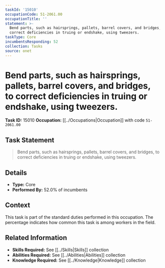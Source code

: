 ```yaml
---
taskId: '15010'
occupationCode: 51-2061.00
occupationTitle: ''
statement: >-
  Bend parts, such as hairsprings, pallets, barrel covers, and bridges, to
  correct deficiencies in truing or endshake, using tweezers.
taskType: Core
incumbentsResponding: 52
collection: Tasks
source: onet
---
```

# Bend parts, such as hairsprings, pallets, barrel covers, and bridges, to correct deficiencies in truing or endshake, using tweezers.

**Task ID:** 15010
**Occupation:** [[../Occupations|Occupation]] with code `51-2061.00`

## Task Statement

> Bend parts, such as hairsprings, pallets, barrel covers, and bridges, to correct deficiencies in truing or endshake, using tweezers.

## Details

- **Type:** Core
- **Performed By:** 52.0% of incumbents

## Context

This task is part of the standard duties performed in this occupation. The percentage indicates how common this task is among workers in the field.

## Related Information

- **Skills Required:** See [[../Skills|Skills]] collection
- **Abilities Required:** See [[../Abilities|Abilities]] collection
- **Knowledge Required:** See [[../Knowledge|Knowledge]] collection
